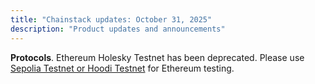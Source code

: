 ---
title: "Chainstack updates: October 31, 2025"
description: "Product updates and announcements"
---

**Protocols**. Ethereum Holesky Testnet has been deprecated. Please use [Sepolia Testnet or Hoodi Testnet](/docs/protocols-networks) for Ethereum testing.
